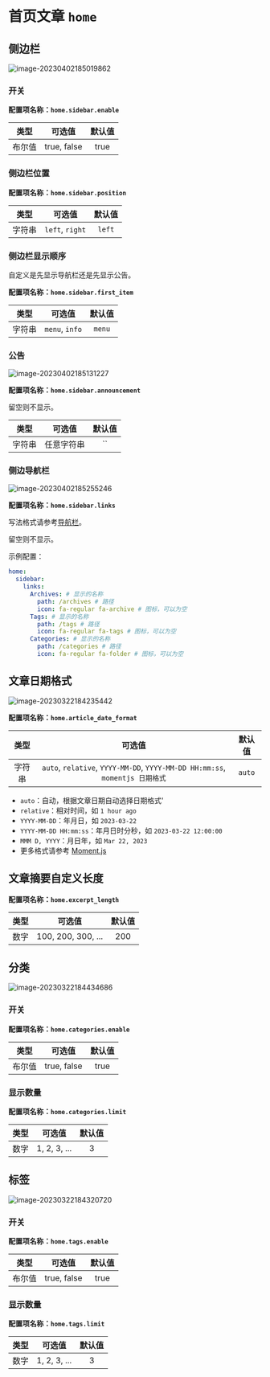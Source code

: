 # 首页文章 `home`

## 侧边栏

![image-20230402185019862](https://evan.beee.top/img/2023/04/02/981d9ca505c33f6f647ee73b9f266ae9.png)

### 开关

**配置项名称：`home.sidebar.enable`**

| 类型 | 可选值 | 默认值 |
| :---: | :---: | :---: |
| 布尔值 | true, false | true |

### 侧边栏位置

**配置项名称：`home.sidebar.position`**

| 类型 | 可选值 | 默认值 |
| :---: | :---: | :---: |
| 字符串 | `left`, `right` | `left` |

### 侧边栏显示顺序

自定义是先显示导航栏还是先显示公告。

**配置项名称：`home.sidebar.first_item`**

| 类型 | 可选值 | 默认值 |
| :---: | :---: | :---: |
| 字符串 | `menu`, `info` | `menu` |

### 公告

![image-20230402185131227](https://evan.beee.top/img/2023/04/02/1c214b39f2ce3a4d26a00890838390c7.png)

**配置项名称：`home.sidebar.announcement`**

留空则不显示。

| 类型 | 可选值 | 默认值 |
| :---: | :---: | :---: |
| 字符串 | 任意字符串 | `` |

### 侧边导航栏

![image-20230402185255246](https://evan.beee.top/img/2023/04/02/95015c73351b63aa647da7ffebd4b32d.png)

**配置项名称：`home.sidebar.links`**

写法格式请参考[导航栏](/home/navbar)。

留空则不显示。

示例配置：
  
```yaml
home:
  sidebar:
    links:
      Archives: # 显示的名称
        path: /archives # 路径
        icon: fa-regular fa-archive # 图标，可以为空
      Tags: # 显示的名称
        path: /tags # 路径
        icon: fa-regular fa-tags # 图标，可以为空
      Categories: # 显示的名称
        path: /categories # 路径
        icon: fa-regular fa-folder # 图标，可以为空
```
## 文章日期格式

![image-20230322184235442](https://evan.beee.top/img/2023/03/22/6e5dd768ca4967820c295ed4819eae2c.png)

**配置项名称：`home.article_date_format`**

| 类型 | 可选值 | 默认值 |
| :---: | :---: | :---: |
| 字符串 | `auto`, `relative`, `YYYY-MM-DD`, `YYYY-MM-DD HH:mm:ss`, `momentjs 日期格式` | `auto` |

  * `auto`：自动，根据文章日期自动选择日期格式'
  * `relative`：相对时间，如 `1 hour ago`
  * `YYYY-MM-DD`：年月日，如 `2023-03-22`
  * `YYYY-MM-DD HH:mm:ss`：年月日时分秒，如 `2023-03-22 12:00:00`
  * `MMM D, YYYY`：月日年，如 `Mar 22, 2023`
  * 更多格式请参考 [Moment.js](momentjs.com/docs/#/displaying/format/)

## 文章摘要自定义长度

**配置项名称：`home.excerpt_length`**

| 类型 | 可选值 | 默认值 |
| :---: | :---: | :---: |
| 数字 | 100, 200, 300, ... | 200 |

## 分类

![image-20230322184434686](https://evan.beee.top/img/2023/03/22/1374fdcb46ddfa5a5aa1fc172d8ba40f.png)

### 开关

**配置项名称：`home.categories.enable`**

| 类型 | 可选值 | 默认值 |
| :---: | :---: | :---: |
| 布尔值 | true, false | true |

### 显示数量

**配置项名称：`home.categories.limit`**

| 类型 | 可选值 | 默认值 |
| :---: | :---: | :---: |
| 数字 | 1, 2, 3, ... | 3 |

## 标签

![image-20230322184320720](https://evan.beee.top/img/2023/03/22/28e485beefdc3b843832d435b61848b0.png)

### 开关

**配置项名称：`home.tags.enable`**

| 类型 | 可选值 | 默认值 |
| :---: | :---: | :---: |
| 布尔值 | true, false | true |

### 显示数量

**配置项名称：`home.tags.limit`**

| 类型 | 可选值 | 默认值 |
| :---: | :---: | :---: |
| 数字 | 1, 2, 3, ... | 3 |





